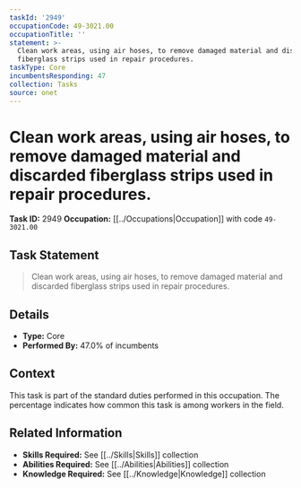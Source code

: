 ```yaml
---
taskId: '2949'
occupationCode: 49-3021.00
occupationTitle: ''
statement: >-
  Clean work areas, using air hoses, to remove damaged material and discarded
  fiberglass strips used in repair procedures.
taskType: Core
incumbentsResponding: 47
collection: Tasks
source: onet
---
```

# Clean work areas, using air hoses, to remove damaged material and discarded fiberglass strips used in repair procedures.

**Task ID:** 2949
**Occupation:** [[../Occupations|Occupation]] with code `49-3021.00`

## Task Statement

> Clean work areas, using air hoses, to remove damaged material and discarded fiberglass strips used in repair procedures.

## Details

- **Type:** Core
- **Performed By:** 47.0% of incumbents

## Context

This task is part of the standard duties performed in this occupation. The percentage indicates how common this task is among workers in the field.

## Related Information

- **Skills Required:** See [[../Skills|Skills]] collection
- **Abilities Required:** See [[../Abilities|Abilities]] collection
- **Knowledge Required:** See [[../Knowledge|Knowledge]] collection
